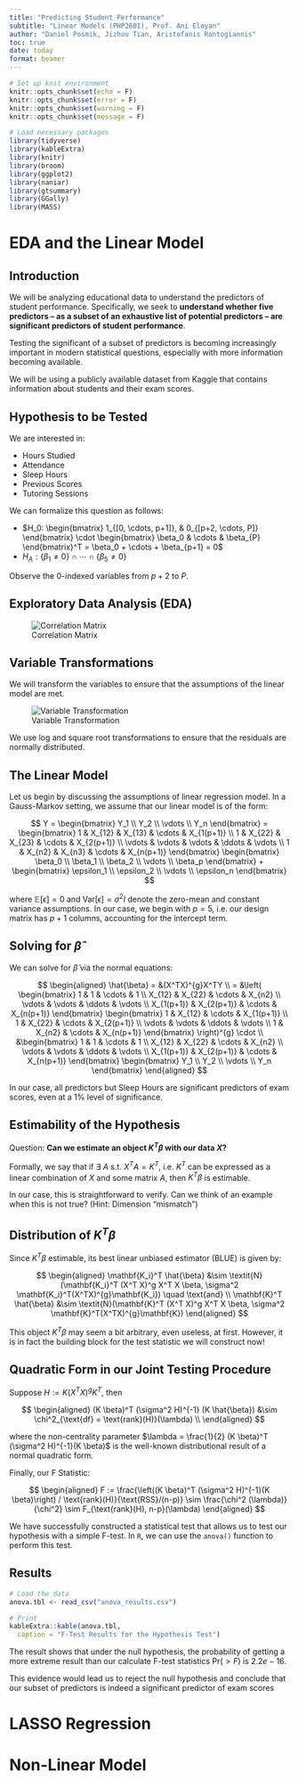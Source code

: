 ```yaml
---
title: "Predicting Student Performance"
subtitle: "Linear Models (PHP2601), Prof. Ani Eloyan"
author: "Daniel Posmik, Jizhou Tian, Aristofanis Rontogiannis"
toc: true
date: today 
format: beamer
---
```


```r
# Set up knit environment
knitr::opts_chunk$set(echo = F)
knitr::opts_chunk$set(error = F)
knitr::opts_chunk$set(warning = F)
knitr::opts_chunk$set(message = F)

# Load necessary packages
library(tidyverse)
library(kableExtra)
library(knitr)
library(broom)
library(ggplot2)
library(naniar)
library(gtsummary)
library(GGally)
library(MASS)

```

# EDA and the Linear Model 

## Introduction

We will be analyzing educational data to understand the predictors of student performance. Specifically, we seek to **understand whether five predictors -- as a subset of an exhaustive list of potential predictors -- are significant predictors of student performance**.

Testing the significant of a subset of predictors is becoming increasingly important in modern statistical questions, especially with more information becoming available. 

We will be using a publicly available dataset from Kaggle that contains information about students and their exam scores.

## Hypothesis to be Tested 

We are interested in: 

- Hours Studied
- Attendance 
- Sleep Hours 
- Previous Scores
- Tutoring Sessions

We can formalize this question as follows:

- $H_0: \begin{bmatrix} 1_{[0, \cdots, p+1]}, & 0_{[p+2, \cdots, P]} \end{bmatrix} \cdot \begin{bmatrix} \beta_0 & \cdots & \beta_{P} \end{bmatrix}^T = \beta_0 + \cdots + \beta_{p+1} = 0$ 
- $H_A: \{\beta_1 \neq 0\} \cap \cdots \cap \{\beta_5 \neq 0\}$

Observe the 0-indexed variables from $p+2$ to $P$.

## Exploratory Data Analysis (EDA)

![Correlation Matrix](correlation_matrix.png)

## Variable Transformations

We will transform the variables to ensure that the assumptions of the linear model are met.

![Variable Transformation](histograms.png)

We use log and square root transformations to ensure that the residuals are normally distributed.

## The Linear Model 

Let us begin by discussing the assumptions of linear regression model. In a Gauss-Markov setting, we assume that our linear model is of the form:

$$
Y = \begin{bmatrix} Y_1 \\ Y_2 \\ \vdots \\ Y_n \end{bmatrix} = 
\begin{bmatrix}
1 & X_{12} & X_{13} & \cdots & X_{1(p+1)} \\
1 & X_{22} & X_{23} & \cdots & X_{2(p+1)} \\
\vdots & \vdots & \vdots & \ddots & \vdots \\
1 & X_{n2} & X_{n3} & \cdots & X_{n(p+1)}
\end{bmatrix} 
\begin{bmatrix} \beta_0 \\ \beta_1 \\ \beta_2 \\ \vdots \\ \beta_p \end{bmatrix} + 
\begin{bmatrix} \epsilon_1 \\ \epsilon_2 \\ \vdots \\ \epsilon_n \end{bmatrix}
$$

where $\mathbb{E}[\epsilon] = 0$ and $\text{Var}[\epsilon] = \sigma^2I$ denote the zero-mean and constant variance assumptions. In our case, we begin with $p = 5$, i.e. our design matrix has $p+1$ columns, accounting for the intercept term.

## Solving for $\hat{\beta}$

We can solve for $\hat{\beta}$ via the normal equations:

$$
\begin{aligned}
\hat{\beta} = &(X^TX)^{g}X^TY \\
= &\left( 
\begin{bmatrix} 1 & 1 & \cdots & 1 \\ X_{12} & X_{22} & \cdots & X_{n2} \\ \vdots & \vdots & \ddots & \vdots \\ X_{1(p+1)} & X_{2(p+1)} & \cdots & X_{n(p+1)} \end{bmatrix} 
\begin{bmatrix} 1 & X_{12} & \cdots & X_{1(p+1)} \\ 1 & X_{22} & \cdots & X_{2(p+1)} \\ \vdots & \vdots & \ddots & \vdots \\ 1 & X_{n2} & \cdots & X_{n(p+1)} \end{bmatrix} 
\right)^{g} 
\cdot \\
&\begin{bmatrix} 1 & 1 & \cdots & 1 \\ X_{12} & X_{22} & \cdots & X_{n2} \\ \vdots & \vdots & \ddots & \vdots \\ X_{1(p+1)} & X_{2(p+1)} & \cdots & X_{n(p+1)} \end{bmatrix} 
\begin{bmatrix} Y_1 \\ Y_2 \\ \vdots \\ Y_n \end{bmatrix}
\end{aligned}
$$

In our case, all predictors but Sleep Hours are significant predictors of exam scores, even at a 1% level of significance. 

## Estimability of the Hypothesis

Question: **Can we estimate an object $K^T \beta$ with our data $X$?**

Formally, we say that if $\exists ~ A ~ \text{s.t. } X^TA = K^T$, i.e. $K^T$ can be expressed as a linear combination of $X$ and some matrix $A$, then $K^T \beta$ is estimable.

In our case, this is straightforward to verify. Can we think of an example when this is not true? (Hint: Dimension "mismatch")

## Distribution of $K^T \beta$

Since $K^T \beta$ estimable, its best linear unbiased estimator (BLUE) is given by: 

$$
\begin{aligned}
\mathbf{K_i}^T \hat{\beta} &\sim \textit{N}(\mathbf{K_i}^T (X^T X)^g X^T X \beta, \sigma^2 \mathbf{K_i}^T(X^TX)^{g}\mathbf{K_i}) \quad \text{and} \\ 
\mathbf{K}^T \hat{\beta} &\sim \textit{N}(\mathbf{K}^T (X^T X)^g X^T X \beta, \sigma^2 \mathbf{K}^T(X^TX)^{g}\mathbf{K}) 
\end{aligned}
$$

This object $K^T \beta$ may seem a bit arbitrary, even useless, at first. However, it is in fact the building block for the test statistic we will construct now! 

## Quadratic Form in our Joint Testing Procedure  

Suppose $H := K (X^T X)^g K^T$, then 

$$
\begin{aligned}
(K \beta)^T (\sigma^2 H)^{-1} (K \hat{\beta}) &\sim \chi^2_{\text{df} = \text{rank}(H)}(\lambda) \\
\end{aligned}
$$

where the non-centrality parameter $\lambda = \frac{1}{2} (K \beta)^T (\sigma^2 H)^{-1}(K \beta)$ is the well-known distributional result of a normal quadratic form. 

Finally, our F Statistic: 

$$
\begin{aligned}
F := \frac{\left((K \beta)^T (\sigma^2 H)^{-1}(K \beta)\right) / \text{rank}(H)}{\text{RSS}/(n-p)}
\sim \frac{\chi^2 (\lambda)}{\chi^2} \sim F_{\text{rank}(H), n-p}(\lambda)
\end{aligned}
$$

We have successfully constructed a statistical test that allows us to test our hypothesis with a simple F-test. In `R`, we can use the `anova()` function to perform this test.

## Results 

```r
# Load the data
anova.tbl <- read_csv("anova_results.csv")

# Print 
kableExtra::kable(anova.tbl, 
  caption = "F-Test Results for the Hypothesis Test")
```
The result shows that under the null hypothesis, the probability of getting a more extreme result than our calculate F-test statistics $\text{Pr}(>F)$ is $2.2e− 16$. 

This evidence would lead us to reject the null hypothesis and conclude that our subset of predictors is indeed a significant predictor of exam scores

# LASSO Regression 

# Non-Linear Model 







